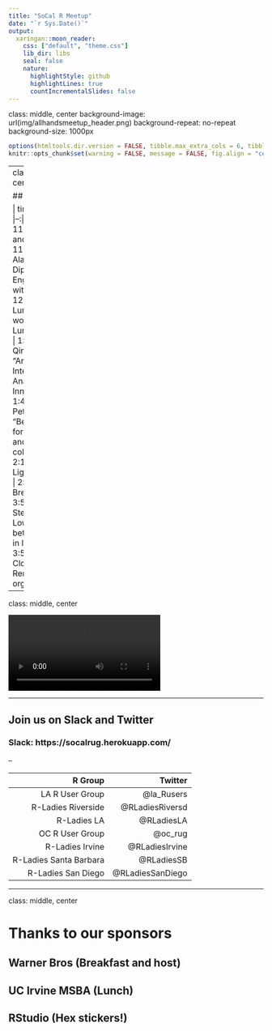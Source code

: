 ```yaml
---
title: "SoCal R Meetup"
date: "`r Sys.Date()`"
output:
  xaringan::moon_reader:
    css: ["default", "theme.css"]
    lib_dir: libs
    seal: false
    nature:
      highlightStyle: github
      highlightLines: true
      countIncrementalSlides: false
---
```


class: middle, center
background-image: url(img/allhandsmeetup_header.png)
background-repeat: no-repeat
background-size: 1000px 

```r
options(htmltools.dir.version = FALSE, tibble.max_extra_cols = 6, tibble.width = 60)
knitr::opts_chunk$set(warning = FALSE, message = FALSE, fig.align = "center", dpi = 320)
```

---
class: middle, center


## Schedule

|  time |  event |
|--:|--:|
| 11:30-11:45 |  Break and Welcome |   
| 11:45-12:15 |  Alan Dipert:"Software Engineering with Shiny" |   
| 12:15-1:15 |  Lunch and words from Lunch Sponsor |   
| 1:15-1:45 |  Qinghua Song:  <br>"Artificial Intelligence & Analytical Innovation" |  
| 1:45-2:15 |  Peter Foley: <br>"Best practices for code reuse and collaboration" |   
| 2:15-2:45 |  Lightning Talks|   
| 2:45-3:00 |  Break | 
| 3:00-3:50 |  Julia Stewart Lowndes: "R for better science in less time" | 
| 3:50-4:00 |   Closing Remarks from organizers | 

---

class: middle, center

<video controls>
<source src="img/the-pac-man-rule.mp4" type="video/mp4">
</video>


---

## Join us on Slack and Twitter

### Slack: https://socalrug.herokuapp.com/

--

|  R Group |  Twitter |
|--:|--:|
| LA R User Group | @la_Rusers |   
| R-Ladies Riverside | @RLadiesRiversd | 
| R-Ladies LA | @RLadiesLA | 
| OC R User Group | @oc_rug |   
| R-Ladies Irvine |  @RLadiesIrvine |  
| R-Ladies Santa Barbara |  @RLadiesSB |   
| R-Ladies San Diego |  @RLadiesSanDiego |   


---

class: middle, center

# Thanks to our sponsors

## Warner Bros (Breakfast and host)
## UC Irvine MSBA (Lunch)
## RStudio (Hex stickers!)
